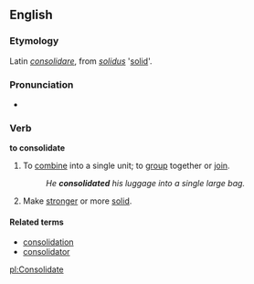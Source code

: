 ==English==
===Etymology===
Latin  ''[[consolidare]]'', from ''[[solidus]]'' '[[solid]]'.

===Pronunciation===
*{{audio|en-us-consolidate.ogg|Audio (US)}}

===Verb===
'''to consolidate'''
# To [[combine]] into a single unit; to [[group]] together or [[join]].
#:''He '''consolidated''' his luggage into a single large bag.''
# Make [[stronger]] or more [[solid]].


====Related terms====
*[[consolidation]]
*[[consolidator]]

[[pl:Consolidate]]